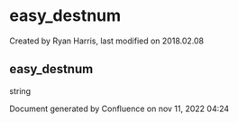 
# easy_destnum 

 Created by  Ryan Harris, last modified on 2018.02.08

## easy_destnum

string

Document generated by Confluence on nov 11, 2022 04:24
